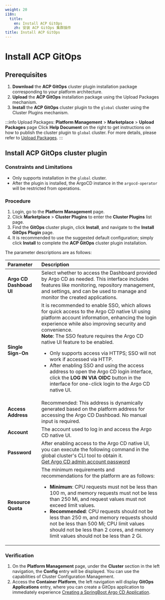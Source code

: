 ```yaml
---
weight: 20
i18n:
  title:
    en: Install ACP GitOps
    zh: 安装 ACP GitOps 集群插件
title: Install ACP GitOps
---
```


# Install ACP GitOps

## Prerequisites

1. **Download** the **ACP GitOps** cluster plugin installation package corresponding to your platform architecture. 
2. **Upload** the **ACP GitOps** installation package using the Upload Packages mechanism.
3. **Install** the **ACP GitOps** cluster plugin to the `global` cluster using the Cluster Plugins mechanism.

:::info
Upload Packages: 
**Platform Management** > **Marketplace** > **Upload Packages** page
Click **Help Document** on the right to get instructions on how to publish the cluster plugin to `global` cluster. For more details, please refer to [Upload Packages](https://docs.alauda.cn/docs/platform/gitops/gitops-plugin-install/gitops-plugin-install-guide.html).
:::

## Install ACP GitOps cluster plugin

### Constraints and Limitations

- Only supports installation in the `global` cluster.
- After the plugin is installed, the ArgoCD instance in the `argocd-operator` will be restricted from operations.

### Procedure

1. Login, go to the **Platform Management** page.
2. Click **Marketplace** > **Cluster Plugins** to enter the **Cluster Plugins** list page.
3. Find the **GitOps** cluster plugin, click **Install**, and navigate to the **Install GitOps Plugin** page.
4. It is recommended to use the suggested default configuration; simply click **Install** to complete the **ACP GitOps** cluster plugin installation.

The parameter descriptions are as follows:

| **Parameter**     | **Description**                                                   |
| :---------------- | :---------------------------------------------------------------- |
| **Argo CD Dashboad UI** | Select whether to access the Dashboard provided by Argo CD as needed. This interface includes features like monitoring, repository management, and settings, and can be used to manage and monitor the created applications.  |
| **Single Sign-On**    | It is recommended to enable SSO, which allows for quick access to the Argo CD native UI using platform account information, enhancing the login experience while also improving security and convenience.<br/> **Note**: The SSO feature requires the Argo CD native UI feature to be enabled. <ul><li>Only supports access via HTTPS; SSO will not work if accessed via HTTP. </li><li> After enabling SSO and using the access address to open the Argo CD login interface, click the **LOG IN VIA OIDC** button in the interface for one-click login to the Argo CD native UI.</li></ul> |
| **Access Address**  | Recommended: This address is dynamically generated based on the platform address for accessing the Argo CD Dashboad. No manual input is required. |
| **Account**         | The account used to log in and access the Argo CD native UI.  |
| **Password**        | After enabling access to the Argo CD native UI, you can execute the following command in the global cluster's CLI tool to obtain it. <br />[Get Argo CD admin account password](../how_to/argocd_info.mdx#argocd-password-cli)|
| **Resource Quota**  | The minimum requirements and recommendations for the platform are as follows: <ul><li> **Minimum**: CPU requests must not be less than 100 m, and memory requests must not be less than 250 Mi, and request values must not exceed limit values.</li><li> **Recommended**: CPU requests should not be less than 250 m, and memory requests should not be less than 500 Mi; CPU limit values should not be less than 2 cores, and memory limit values should not be less than 2 Gi.</li></ul>|

### Verification

1. On the **Platform Management** page, under the **Cluster** section in the left navigation, the **Config** entry will be displayed. You can use the capabilities of Cluster Configuration Management.
2. Access the **Container Platform**, the left navigation will display **GitOps Applications** entry, where you can create a GitOps application to immediately experience [Creating a SpringBoot Argo CD Application](../how_to/create_gitops_app.mdx).
